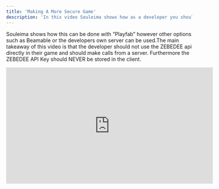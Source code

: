```yaml
---
title: 'Making A More Secure Game'
description: 'In this video Souleima shows how as a developer you should move as much of the game as possible to the server inorder to make it more secure and mitigate the attacks shown above. '
---
```


Souleima shows how this can be done with “Playfab” however other options such as Beamable or the developers own server can be used.The main takeaway of this video is that the developer should not use the ZEBEDEE api directly in their game and should make calls from a server. Furthermore the ZEBEDEE API Key should NEVER be stored in the client.

<iframe
  width="560"
  height="315"
  src="https://www.youtube.com/embed/bfKwJI7n79Y"
  title="YouTube video player"
  frameborder="0"
  allow="accelerometer; autoplay; clipboard-write; encrypted-media; gyroscope; picture-in-picture"
  allowfullscreen
></iframe>